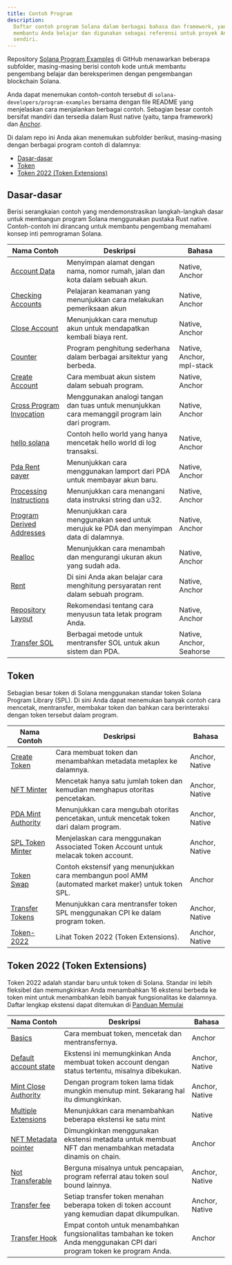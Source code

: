 ```yaml
---
title: Contoh Program
description:
  Daftar contoh program Solana dalam berbagai bahasa dan framework, yang dapat
  membantu Anda belajar dan digunakan sebagai referensi untuk proyek Anda
  sendiri.
---
```


Repository
[Solana Program Examples](https://github.com/solana-developers/program-examples)
di GitHub menawarkan beberapa subfolder, masing-masing berisi contoh kode untuk
membantu pengembang belajar dan bereksperimen dengan pengembangan blockchain
Solana.

Anda dapat menemukan contoh-contoh tersebut di
`solana-developers/program-examples` bersama dengan file README yang menjelaskan
cara menjalankan berbagai contoh. Sebagian besar contoh bersifat mandiri dan
tersedia dalam Rust native (yaitu, tanpa framework) dan
[Anchor](https://www.anchor-lang.com/docs/installation).

Di dalam repo ini Anda akan menemukan subfolder berikut, masing-masing dengan
berbagai program contoh di dalamnya:

- [Dasar-dasar](#basics)
- [Token](#tokens)
- [Token 2022 (Token Extensions)](#token-2022-token-extensions)

## Dasar-dasar

Berisi serangkaian contoh yang mendemonstrasikan langkah-langkah dasar untuk
membangun program Solana menggunakan pustaka Rust native. Contoh-contoh ini
dirancang untuk membantu pengembang memahami konsep inti pemrograman Solana.

| Nama Contoh                                                                                                                   | Deskripsi                                                                                       | Bahasa                    |
| ----------------------------------------------------------------------------------------------------------------------------- | ----------------------------------------------------------------------------------------------- | ------------------------- |
| [Account Data](https://github.com/solana-developers/program-examples/tree/main/basics/account-data)                           | Menyimpan alamat dengan nama, nomor rumah, jalan dan kota dalam sebuah akun.                    | Native, Anchor            |
| [Checking Accounts](https://github.com/solana-developers/program-examples/tree/main/basics/checking-accounts)                 | Pelajaran keamanan yang menunjukkan cara melakukan pemeriksaan akun                             | Native, Anchor            |
| [Close Account](https://github.com/solana-developers/program-examples/tree/main/basics/close-account)                         | Menunjukkan cara menutup akun untuk mendapatkan kembali biaya rent.                             | Native, Anchor            |
| [Counter](https://github.com/solana-developers/program-examples/tree/main/basics/counter)                                     | Program penghitung sederhana dalam berbagai arsitektur yang berbeda.                            | Native, Anchor, mpl-stack |
| [Create Account](https://github.com/solana-developers/program-examples/tree/main/basics/create-account)                       | Cara membuat akun sistem dalam sebuah program.                                                  | Native, Anchor            |
| [Cross Program Invocation](https://github.com/solana-developers/program-examples/tree/main/basics/cross-program-invocation)   | Menggunakan analogi tangan dan tuas untuk menunjukkan cara memanggil program lain dari program. | Native, Anchor            |
| [hello solana](https://github.com/solana-developers/program-examples/tree/main/basics/hello-solana)                           | Contoh hello world yang hanya mencetak hello world di log transaksi.                            | Native, Anchor            |
| [Pda Rent payer](https://github.com/solana-developers/program-examples/tree/main/basics/pda-rent-payer)                       | Menunjukkan cara menggunakan lamport dari PDA untuk membayar akun baru.                         | Native, Anchor            |
| [Processing Instructions](https://github.com/solana-developers/program-examples/tree/main/basics/processing-instructions)     | Menunjukkan cara menangani data instruksi string dan u32.                                       | Native, Anchor            |
| [Program Derived Addresses](https://github.com/solana-developers/program-examples/tree/main/basics/program-derived-addresses) | Menunjukkan cara menggunakan seed untuk merujuk ke PDA dan menyimpan data di dalamnya.          | Native, Anchor            |
| [Realloc](https://github.com/solana-developers/program-examples/tree/main/basics/realloc)                                     | Menunjukkan cara menambah dan mengurangi ukuran akun yang sudah ada.                            | Native, Anchor            |
| [Rent](https://github.com/solana-developers/program-examples/tree/main/basics/rent)                                           | Di sini Anda akan belajar cara menghitung persyaratan rent dalam sebuah program.                | Native, Anchor            |
| [Repository Layout](https://github.com/solana-developers/program-examples/tree/main/basics/repository-layout)                 | Rekomendasi tentang cara menyusun tata letak program Anda.                                      | Native, Anchor            |
| [Transfer SOL](https://github.com/solana-developers/program-examples/tree/main/basics/transfer-sol)                           | Berbagai metode untuk mentransfer SOL untuk akun sistem dan PDA.                                | Native, Anchor, Seahorse  |

## Token

Sebagian besar token di Solana menggunakan standar token Solana Program Library
(SPL). Di sini Anda dapat menemukan banyak contoh cara mencetak, mentransfer,
membakar token dan bahkan cara berinteraksi dengan token tersebut dalam program.

| Nama Contoh                                                                                                     | Deskripsi                                                                                           | Bahasa         |
| --------------------------------------------------------------------------------------------------------------- | --------------------------------------------------------------------------------------------------- | -------------- |
| [Create Token](https://github.com/solana-developers/program-examples/tree/main/tokens/create-token)             | Cara membuat token dan menambahkan metadata metaplex ke dalamnya.                                   | Anchor, Native |
| [NFT Minter](https://github.com/solana-developers/program-examples/tree/main/tokens/nft-minter)                 | Mencetak hanya satu jumlah token dan kemudian menghapus otoritas pencetakan.                        | Anchor, Native |
| [PDA Mint Authority](https://github.com/solana-developers/program-examples/tree/main/tokens/pda-mint-authority) | Menunjukkan cara mengubah otoritas pencetakan, untuk mencetak token dari dalam program.             | Anchor, Native |
| [SPL Token Minter](https://github.com/solana-developers/program-examples/tree/main/tokens/spl-token-minter)     | Menjelaskan cara menggunakan Associated Token Account untuk melacak token account.                  | Anchor, Native |
| [Token Swap](https://github.com/solana-developers/program-examples/tree/main/tokens/token-swap)                 | Contoh ekstensif yang menunjukkan cara membangun pool AMM (automated market maker) untuk token SPL. | Anchor         |
| [Transfer Tokens](https://github.com/solana-developers/program-examples/tree/main/tokens/transfer-tokens)       | Menunjukkan cara mentransfer token SPL menggunakan CPI ke dalam program token.                      | Anchor, Native |
| [Token-2022](https://github.com/solana-developers/program-examples/tree/main/tokens/token-2022)                 | Lihat Token 2022 (Token Extensions).                                                                | Anchor, Native |

## Token 2022 (Token Extensions)

Token 2022 adalah standar baru untuk token di Solana. Standar ini lebih
fleksibel dan memungkinkan Anda menambahkan 16 ekstensi berbeda ke token mint
untuk menambahkan lebih banyak fungsionalitas ke dalamnya. Daftar lengkap
ekstensi dapat ditemukan di
[Panduan Memulai](/developers/guides/token-extensions/getting-started)

| Nama Contoh                                                                                                                      | Deskripsi                                                                                                                | Bahasa         |
| -------------------------------------------------------------------------------------------------------------------------------- | ------------------------------------------------------------------------------------------------------------------------ | -------------- |
| [Basics](https://github.com/solana-developers/program-examples/tree/main/tokens/token-2022/basics/anchor)                        | Cara membuat token, mencetak dan mentransfernya.                                                                         | Anchor         |
| [Default account state](https://github.com/solana-developers/program-examples/tree/main/tokens/token-2022/default-account-state) | Ekstensi ini memungkinkan Anda membuat token account dengan status tertentu, misalnya dibekukan.                         | Anchor, Native |
| [Mint Close Authority](https://github.com/solana-developers/program-examples/tree/main/tokens/token-2022/mint-close-authority)   | Dengan program token lama tidak mungkin menutup mint. Sekarang hal itu dimungkinkan.                                     | Anchor, Native |
| [Multiple Extensions](https://github.com/solana-developers/program-examples/tree/main/tokens/token-2022/multiple-extensions)     | Menunjukkan cara menambahkan beberapa ekstensi ke satu mint                                                              | Native         |
| [NFT Metadata pointer](https://github.com/solana-developers/program-examples/tree/main/tokens/token-2022/nft-meta-data-pointer)  | Dimungkinkan menggunakan ekstensi metadata untuk membuat NFT dan menambahkan metadata dinamis on chain.                  | Anchor         |
| [Not Transferable](https://github.com/solana-developers/program-examples/tree/main/tokens/token-2022/non-transferable)           | Berguna misalnya untuk pencapaian, program referral atau token soul bound lainnya.                                       | Anchor, Native |
| [Transfer fee](https://github.com/solana-developers/program-examples/tree/main/tokens/token-2022/transfer-fee)                   | Setiap transfer token menahan beberapa token di token account yang kemudian dapat dikumpulkan.                           | Anchor, Native |
| [Transfer Hook](https://github.com/solana-developers/program-examples/tree/main/tokens/token-2022/transfer-hook)                 | Empat contoh untuk menambahkan fungsionalitas tambahan ke token Anda menggunakan CPI dari program token ke program Anda. | Anchor         |
